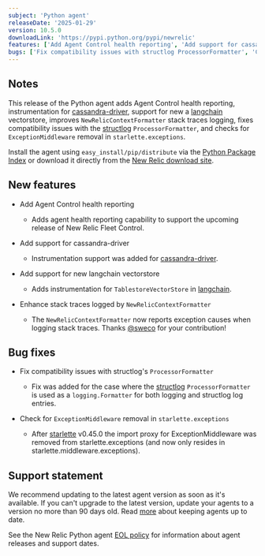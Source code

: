 ```yaml
---
subject: 'Python agent'
releaseDate: '2025-01-29'
version: 10.5.0
downloadLink: 'https://pypi.python.org/pypi/newrelic'
features: ['Add Agent Control health reporting', 'Add support for cassandra-driver', 'Add support for new langchain vectorstore', 'Enhance stack traces logged by NewRelicContextFormatter']
bugs: ['Fix compatibility issues with structlog ProcessorFormatter', 'Check for ExceptionMiddleware removal in starlette.exceptions']
---
```


## Notes

This release of the Python agent adds Agent Control health reporting, instrumentation for [cassandra-driver](https://pypi.org/project/cassandra-driver/), support for new a [langchain](https://pypi.org/project/langchain/) vectorstore, improves `NewRelicContextFormatter` stack traces logging, fixes compatibility issues with the [structlog](https://pypi.org/project/structlog/) `ProcessorFormatter`, and checks for `ExceptionMiddleware` removal in `starlette.exceptions`.

Install the agent using `easy_install/pip/distribute` via the [Python Package Index](https://pypi.python.org/pypi/newrelic) or download it directly from the [New Relic download site](https://download.newrelic.com/python_agent/release).

## New features

* Add Agent Control health reporting

  * Adds agent health reporting capability to support the upcoming release of New Relic Fleet Control.

* Add support for cassandra-driver

  * Instrumentation support was added for [cassandra-driver](https://pypi.org/project/cassandra-driver/).

* Add support for new langchain vectorstore

  * Adds instrumentation for `TablestoreVectorStore` in [langchain](https://pypi.org/project/langchain/).

* Enhance stack traces logged by `NewRelicContextFormatter`

  * The `NewRelicContextFormatter` now reports exception causes when logging stack traces. Thanks [@sweco](https://github.com/sweco) for your contribution!

## Bug fixes

* Fix compatibility issues with structlog's `ProcessorFormatter`

  *  Fix was added for the case where the [structlog](https://pypi.org/project/structlog/) `ProcessorFormatter` is used as a `logging.Formatter` for both logging and structlog log entries.

* Check for `ExceptionMiddleware` removal in `starlette.exceptions`

  * After [starlette](https://pypi.org/project/starlette/) v0.45.0 the import proxy for ExceptionMiddleware was removed from starlette.exceptions (and now only resides in starlette.middleware.exceptions).

## Support statement

We recommend updating to the latest agent version as soon as it's available. If you can't upgrade to the latest version, update your agents to a version no more than 90 days old. Read [more](/docs/new-relic-solutions/new-relic-one/install-configure/update-new-relic-agent/) about keeping agents up to date.

See the New Relic Python agent [EOL policy](/docs/apm/agents/python-agent/getting-started/python-agent-eol-policy/) for information about agent releases and support dates.
